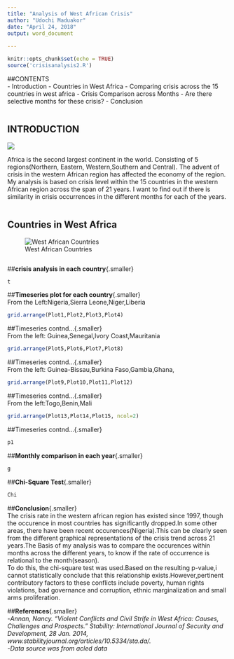 ```yaml
---
title: "Analysis of West African Crisis"
author: "Udochi Maduakor"
date: "April 24, 2018"
output: word_document
  
---
```


```r
knitr::opts_chunk$set(echo = TRUE)
source('crisisanalysis2.R')
```
##CONTENTS  
- Introduction
- Countries in West Africa
- Comparing crisis across the 15 countries in west africa
- Crisis Comparison across Months
- Are there selective months for these crisis?
- Conclusion
```r

```

## **INTRODUCTION**{.smaller}  
![](images/235px-Africa_map.png) 

Africa is the second largest continent in the world. Consisting of 5 regions(Northern, Eastern, Western,Southern and Central). The advent of crisis in the western African region has affected the economy of the region. My analysis is based on crisis level within the 15 countries in the western African region across the span of 21 years. I want to find out if there is similarity in crisis occurrences in the different months for each of the years.

```r

```


## **Countries in West Africa**
![West African Countries](images/West-African-countries.png)


```r


```
##**crisis analysis in each country**{.smaller}  
```r
t
```

##**Timeseries plot for each country**{.smaller}  
From the Left:Nigeria,Sierra Leone,Niger,Liberia  
```r
grid.arrange(Plot1,Plot2,Plot3,Plot4)

```

##Timeseries contnd...{.smaller}   
From the left: Guinea,Senegal,Ivory Coast,Mauritania
```r
grid.arrange(Plot5,Plot6,Plot7,Plot8)
```

##Timeseries contnd...{.smaller}  
From the left: Guinea-Bissau,Burkina Faso,Gambia,Ghana,
```r
grid.arrange(Plot9,Plot10,Plot11,Plot12)
```

##Timeseries contnd...{.smaller}  
From the left:Togo,Benin,Mali  
```r
grid.arrange(Plot13,Plot14,Plot15, ncol=2)
```

##Timeseries contnd...{.smaller}  
```r
p1
```

##**Monthly comparison in each year**{.smaller}

```r
g
```

##**Chi-Square Test**{.smaller}  
 
```r
Chi
```

##**Conclusion**{.smaller}  
The crisis rate in the western african region has existed since 1997, though the occurence in most countries has significantly dropped.In some other areas, there have been recent occurences(Nigeria).This can be clearly seen from the different graphical representations of the crisis trend across 21 years.The Basis of my analysis was to compare the occurences within months across the different years, to know if the rate of occurrence is relational to the month(season).   
To do this, the chi-square test was used.Based on the resulting p-value,i cannot statistically conclude that this relationship exists.However,pertinent contributory factors to these conflicts include poverty, human rights violations, bad governance and corruption, ethnic marginalization and small arms proliferation.

##**References**{.smaller}  
-*Annan, Nancy. "Violent Conflicts and Civil Strife in West Africa: Causes, Challenges and Prospects." Stability: International Journal of Security and Development, 28 Jan. 2014, www.stabilityjournal.org/articles/10.5334/sta.da/.*  
-*Data source was from acled data*